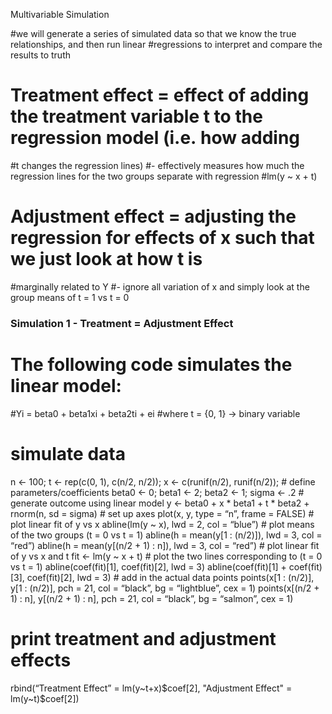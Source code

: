 ############## Multivariable Simulation ##############
#we will generate a series of simulated data so that we know the true relationships, and then run linear
#regressions to interpret and compare the results to truth

# Treatment effect = effect of adding the treatment variable t to the regression model (i.e. how adding
#t changes the regression lines)
#- effectively measures how much the regression lines for the two groups separate with regression
#lm(y ~ x + t)

# Adjustment effect = adjusting the regression for effects of x such that we just look at how t is
#marginally related to Y
#- ignore all variation of x and simply look at the group means of t = 1 vs t = 0

### Simulation 1 - Treatment = Adjustment Effect
# The following code simulates the linear model:
#Yi = beta0 + beta1xi + beta2ti + ei
#where t = {0, 1} -> binary variable

# simulate data
n <- 100; t <- rep(c(0, 1), c(n/2, n/2)); x <- c(runif(n/2), runif(n/2));
# define parameters/coefficients
beta0 <- 0; beta1 <- 2; beta2 <- 1; sigma <- .2
# generate outcome using linear model
y <- beta0 + x * beta1 + t * beta2 + rnorm(n, sd = sigma)
# set up axes
plot(x, y, type = "n", frame = FALSE)
# plot linear fit of y vs x
abline(lm(y ~ x), lwd = 2, col = "blue")
# plot means of the two groups (t = 0 vs t = 1)
abline(h = mean(y[1 : (n/2)]), lwd = 3, col = "red")
abline(h = mean(y[(n/2 + 1) : n]), lwd = 3, col = "red")
# plot linear fit of y vs x and t
fit <- lm(y ~ x + t)
# plot the two lines corresponding to (t = 0 vs t = 1)
abline(coef(fit)[1], coef(fit)[2], lwd = 3)
abline(coef(fit)[1] + coef(fit)[3], coef(fit)[2], lwd = 3)
# add in the actual data points
points(x[1 : (n/2)], y[1 : (n/2)], pch = 21, col = "black", bg = "lightblue", cex = 1)
points(x[(n/2 + 1) : n], y[(n/2 + 1) : n], pch = 21, col = "black", bg = "salmon", cex = 1)

# print treatment and adjustment effects
rbind("Treatment Effect" = lm(y~t+x)$coef[2], "Adjustment Effect" = lm(y~t)$coef[2])

